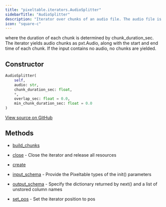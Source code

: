 ```yaml
---
title: "pixeltable.iterators.AudioSplitter"
sidebarTitle: "AudioSplitter"
description: "Iterator over chunks of an audio file. The audio file is split into smaller chunks,"
icon: "square-c"
---
```


where the duration of each chunk is determined by chunk_duration_sec. The iterator yields audio chunks as pxt.Audio, along with the start and end time of each chunk. If the input contains no audio, no chunks are yielded.


## Constructor

```python
AudioSplitter(
    self,
    audio: str,
    chunk_duration_sec: float,
    *,
    overlap_sec: float = 0.0,
    min_chunk_duration_sec: float = 0.0
)
```

<a href="https://github.com/pixeltable/pixeltable/blob/main/pixeltable/iterators/audio.py#L16" target="_blank">View source on GitHub</a>

## Methods

- [build_chunks](./build_chunks)
- [close](./close) - Close the iterator and release all resources

- [create](./create)
- [input_schema](./input_schema) - Provide the Pixeltable types of the init() parameters

- [output_schema](./output_schema) - Specify the dictionary returned by next() and a list of unstored column names

- [set_pos](./set_pos) - Set the iterator position to pos


